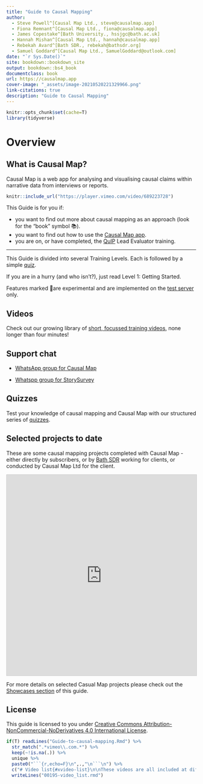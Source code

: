 ```yaml
---
title: "Guide to Causal Mapping"
author:
  - Steve Powell^[Causal Map Ltd., steve@causalmap.app]
  - Fiona Remnant^[Causal Map Ltd., fiona@causalmap.app]
  - James Copestake^[Bath University., hssjgc@bath.ac.uk]
  - Hannah Mishan^[Causal Map Ltd., hannah@causalmap.app]
  - Rebekah Avard^[Bath SDR., rebekah@bathsdr.org]
  - Samuel Goddard^[Causal Map Ltd., SamuelGoddard@outlook.com]
date: "`r Sys.Date()`"
site: bookdown::bookdown_site
output: bookdown::bs4_book
documentclass: book
url: https://causalmap.app
cover-image: "_assets/image-20210520221329966.png"
link-citations: true
description: "Guide to Causal Mapping"
---
```


```r
knitr::opts_chunk$set(cache=T)
library(tidyverse)
```

# Overview

## What is Causal Map?

Causal Map is a web app for analysing and visualising causal claims within narrative data from interviews or reports. 

```r

knitr::include_url("https://player.vimeo.com/video/689223728")
```

This Guide is for you if:

- you want to find out more about causal mapping as an approach (look for the "book" symbol 📚).
- you want to find out how to use the [Causal Map app](https://causalmap.app/). 
- you are on, or have completed, the [QuIP](https://bathsdr.org/about-the-quip/) Lead Evaluator training.

------

This Guide is divided into several Training Levels. Each is followed by a simple [quiz](https://causalmap.shinyapps.io/quizzes/). 

If you are in a hurry (and who isn't?), just read Level 1: Getting Started.

Features marked 🧪are experimental and are implemented on the [test server](https://causalmap.shinyapps.io/CM2test) only.

## Videos

Check out our growing library of [short, focussed training videos](https://guide.causalmap.app/xvideo-list.html), none longer than four minutes!

## Support chat

- [WhatsApp group for Causal Map](https://chat.whatsapp.com/KwWn0lfpHuR0qJKtkuGZUA)

- [Whatspp group for StorySurvey](https://chat.whatsapp.com/CdlkCKV8bP7ATYc4nioL0T) 


## Quizzes

Test your knowledge of causal mapping and Causal Map with our structured series of [quizzes](https://causalmap.shinyapps.io/quizzes/).

## Selected projects to date

These are some causal mapping projects completed with Causal Map - either directly by subscribers, or by [Bath SDR](https://bathsdr.org) working for clients, or conducted by Causal Map Ltd for the client.

<iframe class="airtable-embed" src="https://airtable.com/embed/shrlHVXucgPfsNPnw?backgroundColor=red&viewControls=on" frameborder="0" onmousewheel="" width="100%" height="533" style="background: transparent; border: 1px solid #ccc;"></iframe>

For more details on selected Casual Map projects please check out the [Showcases section](#xshowcases) of this guide.

## License {.unnumbered}

This guide is licensed to you under [Creative Commons Attribution-NonCommercial-NoDerivatives 4.0 International License](http://creativecommons.org/licenses/by-nc-nd/4.0/).




```r

if(T) readLines("Guide-to-causal-mapping.Rmd") %>% 
  str_match(".*vimeo\\.com.*") %>% 
  keep(~!is.na(.)) %>% 
  unique %>% 
  paste0("```{r,echo=F}\n",.,"\n```\n") %>% 
  c("# Video list{#xvideo-list}\n\nThese videos are all included at different points in the Guide. If you love videos, here they are again in one place. Feel free to binge.",.) %>% 
  writeLines("00195-video_list.rmd")

```
